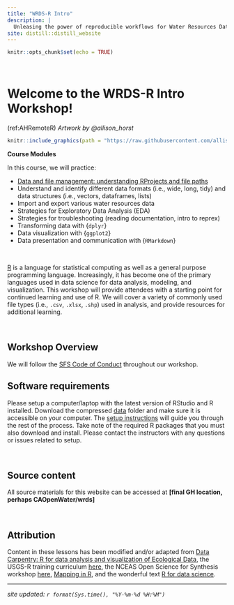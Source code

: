 ```yaml
---
title: "WRDS-R Intro"
description: |
  Unleasing the power of reproducible workflows for Water Resources Data Science (WRDS).
site: distill::distill_website
---
```


```r
knitr::opts_chunk$set(echo = TRUE)
```
<style>
  .title{
    display: none;
  }
</style>

<br>


# Welcome to the WRDS-R Intro Workshop!

(ref:AHRemoteR) *Artwork by @allison_horst*

```r

knitr::include_graphics(path = "https://raw.githubusercontent.com/allisonhorst/stats-illustrations/master/rstats-artwork/monster_support.jpg")

```

:::obj

**Course Modules**

In this course, we will practice:

* [Data and file management: understanding RProjects and file paths](#)
* Understand and identify different data formats (i.e., wide, long, tidy) and data structures (i.e., vectors, dataframes, lists) 
* Import and export various water resources data
* Strategies for Exploratory Data Analysis (EDA)
* Strategies for troubleshooting (reading documentation, intro to reprex)
* Transforming data with {`dplyr`}
* Data visualization with {`ggplot2`}
* Data presentation and communication with {`RMarkdown`}


:::

<br>

[R](https://www.r-project.org/) is a language for statistical computing as well as a general purpose programming language. Increasingly, it has become one of the primary languages used in data science for data analysis, modeling, and visualization. This workshop will provide attendees with a starting point for continued learning and use of R. We will cover a variety of commonly used file types (i.e., `.csv`, `.xlsx`, `.shp`) used in analysis, and provide resources for additional learning.

<br>

## Workshop Overview

We will follow the [SFS Code of Conduct](https://freshwater-science.org/about/society-governance/code-of-conduct) throughout our workshop.



## Software requirements

Please setup a computer/laptop with the latest version of RStudio and R installed.  Download the compressed [data](https://github.com/ucd-cws/CABW2020_R_training/raw/main/data/datazip.zip) folder and make sure it is accessible on your computer.  The [setup instructions](01_setup_R.html) will guide you through the rest of the process.  Take note of the required R packages that you must also download and install.  Please contact the instructors with any questions or issues related to setup.  

<br>

## Source content

All source materials for this website can be accessed at **[final GH location, perhaps CAOpenWater/wrds]**

<br>

## Attribution

Content in these lessons has been modified and/or adapted from [Data Carpentry: R for data analysis and visualization of Ecological Data](https://datacarpentry.org/R-ecology-lesson/index.html), the USGS-R training curriculum [here](https://github.com/USGS-R/training-curriculum), the NCEAS Open Science for Synthesis workshop [here](https://nceas.github.io/oss-2017/index.html), [Mapping in R](https://ryanpeek.org/mapping-in-R-workshop/), and the wonderful text [R for data science](https://github.com/hadley/r4ds).


---

*site updated: ```r format(Sys.time(), "%Y-%m-%d %H:%M")```*
